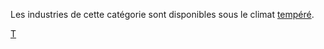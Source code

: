 

Les industries de cette catégorie sont disponibles sous le climat [[fr/Manual/Climat#Tempéré|tempéré]].

[[Category:fr/Industries|T]]